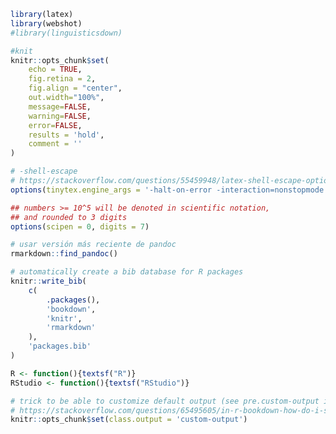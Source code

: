 ```r
library(latex)
library(webshot)
#library(linguisticsdown)
```


```r
#knit
knitr::opts_chunk$set(
    echo = TRUE, 
    fig.retina = 2, 
    fig.align = "center",
    out.width="100%",
    message=FALSE,
    warning=FALSE,
    error=FALSE,
    results = 'hold',
    comment = ''
)

# -shell-escape
# https://stackoverflow.com/questions/55459948/latex-shell-escape-options-in-yaml-header-dont-use?noredirect=1#comment97651281_55459948
options(tinytex.engine_args = '-halt-on-error -interaction=nonstopmode -shell-escape') 

## numbers >= 10^5 will be denoted in scientific notation,
## and rounded to 3 digits
options(scipen = 0, digits = 7)

# usar versión más reciente de pandoc
rmarkdown::find_pandoc()
```

```r
# automatically create a bib database for R packages
knitr::write_bib(
    c(
        .packages(), 
        'bookdown', 
        'knitr', 
        'rmarkdown'
    ), 
    'packages.bib'
)
```



```r
R <- function(){textsf("R")}
RStudio <- function(){textsf("RStudio")}
```


```r
# trick to be able to customize default output (see pre.custom-output in style.css)
# https://stackoverflow.com/questions/65495605/in-r-bookdown-how-do-i-set-the-default-code-output-background-color
knitr::opts_chunk$set(class.output = 'custom-output')
```

